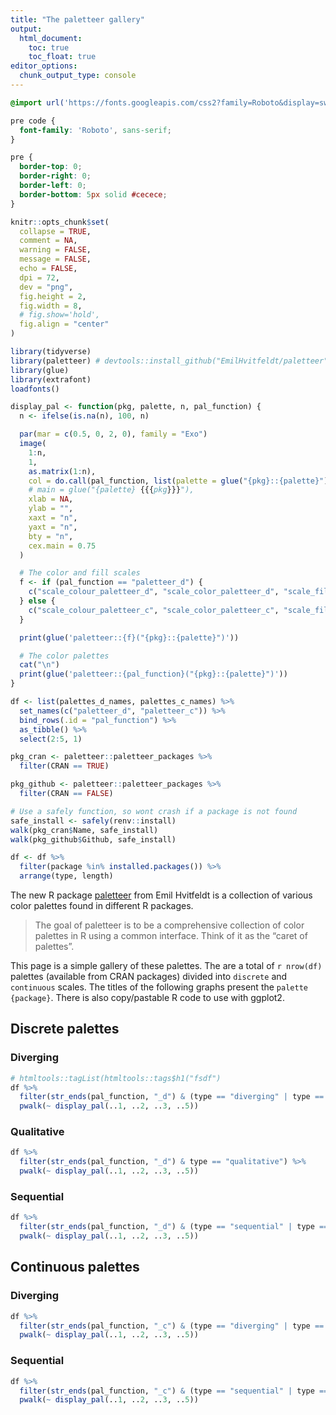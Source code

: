 ```yaml
---
title: "The paletteer gallery"
output:
  html_document:
    toc: true
    toc_float: true
editor_options: 
  chunk_output_type: console
---
```


```css
@import url('https://fonts.googleapis.com/css2?family=Roboto&display=swap');

pre code {
  font-family: 'Roboto', sans-serif;
}

pre {
  border-top: 0;
  border-right: 0;
  border-left: 0;
  border-bottom: 5px solid #cecece;
}
```


```r
knitr::opts_chunk$set(
  collapse = TRUE,
  comment = NA,
  warning = FALSE,
  message = FALSE,
  echo = FALSE,
  dpi = 72,
  dev = "png",
  fig.height = 2,
  fig.width = 8,
  # fig.show='hold',
  fig.align = "center"
)

library(tidyverse)
library(paletteer) # devtools::install_github("EmilHvitfeldt/paletteer")
library(glue)
library(extrafont)
loadfonts()
```
```r
display_pal <- function(pkg, palette, n, pal_function) {
  n <- ifelse(is.na(n), 100, n)

  par(mar = c(0.5, 0, 2, 0), family = "Exo")
  image(
    1:n,
    1,
    as.matrix(1:n),
    col = do.call(pal_function, list(palette = glue("{pkg}::{palette}"), n = n)),
    # main = glue("{palette} {{{pkg}}}"),
    xlab = NA,
    ylab = "",
    xaxt = "n",
    yaxt = "n",
    bty = "n",
    cex.main = 0.75
  )

  # The color and fill scales
  f <- if (pal_function == "paletteer_d") {
    c("scale_colour_paletteer_d", "scale_color_paletteer_d", "scale_fill_paletteer_d")
  } else {
    c("scale_colour_paletteer_c", "scale_color_paletteer_c", "scale_fill_paletteer_c")
  }

  print(glue('paletteer::{f}("{pkg}::{palette}")'))

  # The color palettes
  cat("\n")
  print(glue('paletteer::{pal_function}("{pkg}::{palette}")'))
}
```

```r
df <- list(palettes_d_names, palettes_c_names) %>%
  set_names(c("paletteer_d", "paletteer_c")) %>%
  bind_rows(.id = "pal_function") %>%
  as_tibble() %>%
  select(2:5, 1)
```

```r
pkg_cran <- paletteer::paletteer_packages %>%
  filter(CRAN == TRUE)

pkg_github <- paletteer::paletteer_packages %>%
  filter(CRAN == FALSE)

# Use a safely function, so wont crash if a package is not found
safe_install <- safely(renv::install)
walk(pkg_cran$Name, safe_install)
walk(pkg_github$Github, safe_install)
```

```r
df <- df %>%
  filter(package %in% installed.packages()) %>%
  arrange(type, length)
```

The new R package [paletteer](https://github.com/EmilHvitfeldt/paletteer) from Emil Hvitfeldt is a collection of various color palettes found in different R packages.

> The goal of paletteer is to be a comprehensive collection of color palettes in R using a common interface. Think of it as the “caret of palettes".

This page is a simple gallery of these palettes. The are a total of `r nrow(df)` palettes (available from CRAN packages) divided into `discrete` and `continuous` scales. The titles of the following graphs present the `palette {package}`. There is also copy/pastable R code to use with ggplot2.

## Discrete palettes

### Diverging

```r

# htmltools::tagList(htmltools::tags$h1("fsdf")
df %>%
  filter(str_ends(pal_function, "_d") & (type == "diverging" | type == "divergent")) %>%
  pwalk(~ display_pal(..1, ..2, ..3, ..5))
```

### Qualitative

```r
df %>%
  filter(str_ends(pal_function, "_d") & type == "qualitative") %>%
  pwalk(~ display_pal(..1, ..2, ..3, ..5))
```

### Sequential

```r
df %>%
  filter(str_ends(pal_function, "_d") & (type == "sequential" | type == "sequantial")) %>%
  pwalk(~ display_pal(..1, ..2, ..3, ..5))
```

## Continuous palettes

### Diverging

```r
df %>%
  filter(str_ends(pal_function, "_c") & (type == "diverging" | type == "divergent")) %>%
  pwalk(~ display_pal(..1, ..2, ..3, ..5))
```

### Sequential

```r
df %>%
  filter(str_ends(pal_function, "_c") & (type == "sequential" | type == "sequantial")) %>%
  pwalk(~ display_pal(..1, ..2, ..3, ..5))
```
